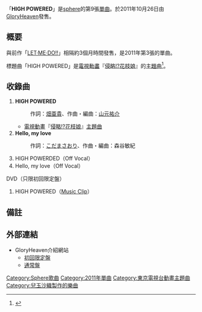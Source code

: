 {{Infobox Single 
| Name            = HIGH POWERED
| Artist          = [[sphere_(聲優團體)|sphere]]  
| Album           = 
| A-side          = 
| B-side          = Hello,my love
| Released        = 2011年10月26日
| Format          = [[單曲|單曲]]
| Recorded        = 2011年<br/>{{JPN}}
| Genre           = [[J-POP|J-POP]]
| Length          = 
| Label           = [[GloryHeaven|GloryHeaven]]<br/>（LASM-34105/06（初回限定盤））<br/>（LASM-4105（通常盤））
| Writer          = [[畑亞貴|畑亞貴]]（作詞 #1）<br/>[[山元祐介|山元祐介]]（作曲 #1）<br/>[[こだまさおり|こだまさおり]]（作詞 #2）<br/>森谷敏紀（作曲 #2）
| Producer        = 
| Certification   = 
| Chart position  = * 週間7位<small> （[[Oricon公信榜|Oricon]]） </small>
* 每日4位<small>（Oricon）</small>
* 2011年10月度31位<small>（Oricon）</small>
* 登場5回<small>（Oricon）</small>
* 8位<small>（[[MUSIC_STATION|MUSIC STATION]]）</small>
* 35位<small>（[[告示牌_(雜誌)#Billboard_JAPANのチャート|Billboard JAPAN HOT 100]]）</small>
* 8位<small>（Billboard Hot Singles Sales）</small>
* 5位<small>（Billboard Hot Animation）</small>
* 8位<small>（[[サウンドスキャンジャパン|サウンドスキャン]]）</small><ref name = sound>{{Cite web |date= 2011年10月31日 |url= http://www.phileweb.com/ranking/cd-top20/1568.html |title= 週間 CDソフト TOP20 2011年10月24日〜2011年10月30日 調査分 |work= サウンドスキャン |author=  |accessdate= 2011年11月7日 |archive-date= 2014年1月4日 |archive-url= https://web.archive.org/web/20140104015328/http://www.phileweb.com/ranking/cd-top20/1568.html |dead-url= no }}</ref>
* 12位<small>（[[COUNT_DOWN_TV|CDTV]]）</small><ref name = CDTV>{{Cite web |date= 2011年11月5日 |url= http://www.tbs.co.jp/cdtv/cddb/countdown20111105.html |title= This Week's TOP 100 Ranking Date : 2011/11/05 |work= COUNT DOWN TV |author=  |accessdate= 2011年11月7日 |archive-date= 2011年11月6日 |archive-url= https://web.archive.org/web/20111106182939/http://www.tbs.co.jp/cdtv/cddb/countdown20111105.html |dead-url= no }}</ref>
* 登場2回<small>（CDTV）</small>
| Last single    = [[LET·ME·DO!!|LET·ME·DO!!]]<br/>（2011年）
| This single    = '''HIGH POWERED'''<br/>（2011年）
| Next single    = [[Non_stop_road/通向明天的歸途|Non stop road/通向明天的歸途]]<br/>（2012年）
}}
「'''HIGH POWERED'''」是[[sphere_(聲優團體)|sphere]]的第9張[[單曲|單曲]]。於2011年10月26日由[[GloryHeaven|GloryHeaven]]發售。

== 概要 ==
與前作「[[LET·ME·DO!!|LET·ME·DO!!]]」相隔約3個月時間發售，是2011年第3張的單曲。

標題曲「HIGH POWERED」是[[電視動畫|電視動畫]]『[[侵略！花枝娘|侵略!?花枝娘]]』的[[主題曲|主題曲]]<ref>{{Cite web|date=2011-10-21|url=http://listen.jp/store/musicnews_35631_all.htm|title=人気声優ユニット"スフィア"が歌う「侵略!?イカ娘」OPテーマ!|work=リッスンジャパン|author=|accessdate=2011-10-25|deadurl=yes|archiveurl=https://archive.is/20120710124257/http://listen.jp/store/musicnews_35631_all.htm|archivedate=2012-07-10}}</ref>。

== 收錄曲 ==
# '''HIGH POWERED'''
#: 作詞：[[畑亜貴|畑亜貴]]、作曲・編曲：[[山元祐介|山元祐介]]
#* [[電視動畫|電視動畫]]『[[侵略！花枝娘|侵略!?花枝娘]]』[[主題曲|主題曲]]
# '''Hello, my love'''
#: 作詞：[[こだまさおり|こだまさおり]]、作曲・編曲：森谷敏紀
# HIGH POWERDED（Off Vocal）
# Hello, my love（Off Vocal）

; DVD（只限初回限定盤）
# HIGH POWERED（[[音樂影片|Music Clip]]）

== 備註 ==
{{Reflist}}

== 外部連結 ==
* GloryHeaven介紹網站
** [http://gloryheaven.jp/release/data.php?id=1c6a570ab6d0e8d8790ed2df4b312a03 初回限定盤]{{Wayback|url=http://gloryheaven.jp/release/data.php?id=1c6a570ab6d0e8d8790ed2df4b312a03 |date=20120126050603 }}
** [http://gloryheaven.jp/release/data.php?id=3c6dd3075898c3810625eccf789f0852 通常盤]{{Wayback|url=http://gloryheaven.jp/release/data.php?id=3c6dd3075898c3810625eccf789f0852 |date=20120126045814 }}

{{sphere}}

{{DEFAULTSORT:HIGH POWERED}}
[[Category:Sphere歌曲|Category:Sphere歌曲]]
[[Category:2011年單曲|Category:2011年單曲]]
[[Category:東京電視台動畫主題曲|Category:東京電視台動畫主題曲]]
[[Category:兒玉沙織製作的樂曲|Category:兒玉沙織製作的樂曲]]